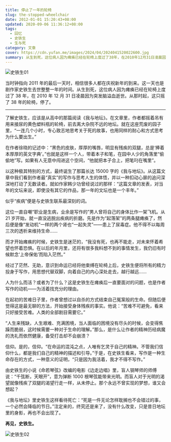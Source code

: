 ```yaml
---
title: 停止了一年的轮椅
slug: the-stopped-wheelchair
date: 2012-01-01 15:20:43+08:00
updated: 2020-09-06 11:36:12+08:00
tags:
  - 回忆
  - 史铁生
  - 生与死
category: 文章
cover: https://cdn.yufan.me/images/2024/04/2024041520022600.jpg
summary: 从生到死，这位病人因为瘫痪已经在轮椅上度过了38年，在2010年12月31日凌晨因为突发脑溢血逝世。从那时起，这只摇了38年的轮椅，停了。
---
```


![史铁生01](https://cdn.yufan.me/images/2024/04/2024041520054100.jpg)

<MusicPlayer id={28285910} />

当时钟指向 2011 年的最后一天时，相信很多人都在庆祝新年的到来。这一天也是剧作家史铁生去世整整一年的时间。从生到死，这位病人因为瘫痪已经在轮椅上度过了 38 年，在 2010 年 12 月 31 日凌晨因为突发脑溢血逝世。从那时起，这只摇了 38 年的轮椅，停了。

---

了解史铁生，应该是从高中的那篇阅读《我与地坛》。在文章里，作者都摇着吊有用来接尿的黄色塑料瓶的轮椅，前去离大杂院不远的地坛。就在这座荒废的园子里，“一连几个小时，专心致志地思考关于死的故事，也用同样的耐心和方式思考为什么要出生。”

在作者徐晓的记述中：“黑色的皮肤，厚厚的嘴唇，明显有残疾的双腿，总是‘捧着本厚厚的英文字典’。”也就是这样一个人，带着本子和笔，在园中人少的角落里“偷偷地”写。如果有人无意中闯进这个空间，“他就把本子合上，把笔叼在嘴里”。

以这种极其特别的方式，最终诞生了那篇长达 15000 字的《我与地坛》。从这篇文章中我们看到作者最“真实”的写作与思考人生的体悟，并以一种扣动心扉的追问深深地打动了无数读者。就如作家韩少功曾经说过的那样：“这篇文章的发表，对当年的文坛来说，即使没有其它的作品，那一年的文坛也是一个丰年。”

似乎“疾病”便是与史铁生联系最深刻的词。

这位一直自嘲“职业是生病，业余是写作的”男人曾将自己的身体比作一架飞机。从 21 岁开始，就一直没逃脱出疾病的折磨。先是作为“起落架”的两条腿瘫痪了，然后便是像“发动机”一样的两个肾也“一起失灵”——患上了尿毒症。他不得不以每周三次的透析来维持生命……

而才开始瘫痪的时候，史铁生是迷茫的，“我没有死，也再不能走，对未来怀着希望也怀着恐惧。在以后的年月里，还将有很多我料想不到的事情发生，我仍旧有时候默念‘上帝保佑’而陷入茫然。”

经过了茫然、无助，意识到命运已经将他束缚在轮椅上后，史铁生便将所有的精力投身于写作，用思想代替双脚，向着自己的内心深处走去，越行越远……

人为什么而活？或者为了什么？这是史铁生在瘫痪后一直要面对的问题，也是作者写作的动机——为活着找充分的理由。

在起初的苦难日子里，作者曾想过以自杀的方式结束自己冤案般的生命。但随后便觉得这是最无聊的方法，开始接受身体残疾的事实。他说：“苦难不可避免，看来只好接受苦难。人类的全部剧目需要它。”

“人生来残缺，人生艰难、充满困境，当人面临的困境没有尽头的时候，会变得焦躁而脆弱，这时候需要一种对于生命的理解。”那么，是什么让作者的精神历经病魔的洗礼而依然健康，备受打击却不会崩溃？

信仰。是的，信仰。“在命运的混沌之点，人唯有乞灵于自己的精神。不管我们信仰什么，都是我们自己的精神的描述和引导。”于是，在史铁生看来，写作是一种生命存在的方式，一种意义的证明，“只是因为我活着，我才不得不写作。”

由史铁生的小说《命若琴弦》改编的电影《边走边唱》里，盲人钢琴师的师傅说：“千弦断，天眼开”，意为弹断 1000 根琴弦能带来光明。而盲人对于光明的渴望就像残疾了双腿的渴望行走一样，从未停止。那个永远不曾实现的梦想，谁又会想起？

《我与地坛》里史铁生这样看待死亡：“死是一件无论怎样耽搁也不会错过的事，一个必然会降临的节日。”注定来的，终究还是来了，没有什么改变，只是昔日地坛里的身影，再也不会出现了。

**再见，史铁生。**

![史铁生02](https://cdn.yufan.me/images/2024/04/2024041520111500.jpg)
